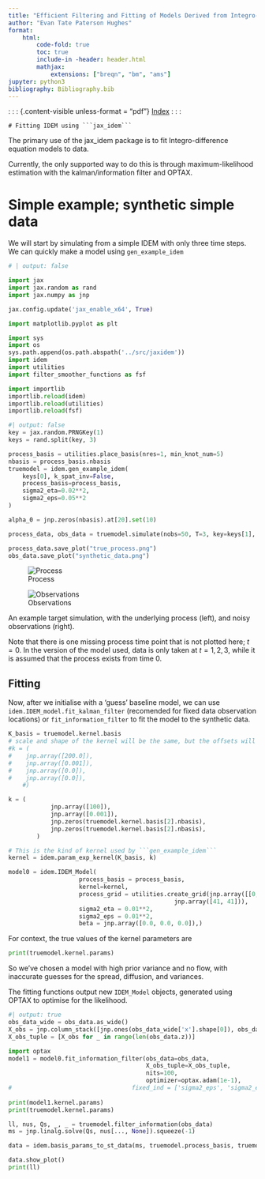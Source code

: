 ```yaml
---
title: "Efficient Filtering and Fitting of Models Derived from Integro-Difference Equations"
author: "Evan Tate Paterson Hughes"
format:
    html:
        code-fold: true
        toc: true
        include-in -header: header.html
        mathjax:
            extensions: ["breqn", "bm", "ams"]
jupyter: python3
bibliography: Bibliography.bib
---
```


: : : {.content-visible unless-format = "pdf"}
[Index](../index.html)
: : :

    # Fitting IDEM using ```jax_idem```

The primary use of the jax_idem package is to fit Integro-difference equation models to data.

Currently, the only supported way to do this is through maximum-likelihood estimation with the kalman/information filter and OPTAX.

# Simple example; synthetic simple data

We will start by simulating from a simple IDEM with only three time steps. We can quickly make a model using ```gen_example_idem```

```python
# | output: false

import jax
import jax.random as rand
import jax.numpy as jnp

jax.config.update('jax_enable_x64', True)

import matplotlib.pyplot as plt

import sys
import os
sys.path.append(os.path.abspath('../src/jaxidem'))
import idem
import utilities
import filter_smoother_functions as fsf

import importlib
importlib.reload(idem)
importlib.reload(utilities)
importlib.reload(fsf)

```


```python
#| output: false
key = jax.random.PRNGKey(1)
keys = rand.split(key, 3)

process_basis = utilities.place_basis(nres=1, min_knot_num=5)
nbasis = process_basis.nbasis
truemodel = idem.gen_example_idem(
    keys[0], k_spat_inv=False,
    process_basis=process_basis,
    sigma2_eta=0.02**2,
    sigma2_eps=0.05**2
)

alpha_0 = jnp.zeros(nbasis).at[20].set(10)

process_data, obs_data = truemodel.simulate(nobs=50, T=3, key=keys[1], alpha_0 = alpha_0)

process_data.save_plot("true_process.png")
obs_data.save_plot("synthetic_data.png")
```

::: {#fig-example layout-row=2}

![Process](true_process.png)

![Observations](synthetic_data.png)

An example target simulation, with the underlying process (left), and noisy observations (right).
:::


Note that there is one missing process time point that is not plotted here; $t=0$. 
In the version of the model used, data is only taken at $t=1,2,3$, while it is assumed that the process exists from time 0.

## Fitting

Now, after we initialise with a 'guess' baseline model, we can use ```idem.IDEM_model.fit_kalman_filter``` (recomended for fixed data observation locations) or ```fit_information_filter``` to fit the model to the synthetic data.

```python
K_basis = truemodel.kernel.basis
# scale and shape of the kernel will be the same, but the offsets will be estimated
#k = (
#    jnp.array([200.0]),
#    jnp.array([0.001]),
#    jnp.array([0.0]),
#    jnp.array([0.0]),
    #)

k = (
            jnp.array([100]),
            jnp.array([0.001]),
            jnp.zeros(truemodel.kernel.basis[2].nbasis),
            jnp.zeros(truemodel.kernel.basis[2].nbasis),
        )

# This is the kind of kernel used by ```gen_example_idem```
kernel = idem.param_exp_kernel(K_basis, k)

model0 = idem.IDEM_Model(
                    process_basis = process_basis,
                    kernel=kernel,
                    process_grid = utilities.create_grid(jnp.array([[0, 1], [0, 1]]),
                                               jnp.array([41, 41])),
                    sigma2_eta = 0.01**2,
                    sigma2_eps = 0.01**2,
                    beta = jnp.array([0.0, 0.0, 0.0]),)
```

For context, the true values of the kernel parameters are

```python
print(truemodel.kernel.params)
```

So we've chosen a model with high prior variance and no flow, with inaccurate guesses for the spread, diffusion, and variances.

The fitting functions output new ```IDEM_Model``` objects, generated using OPTAX to optimise for the likelihood.

```python
#| output: true
obs_data_wide = obs_data.as_wide()
X_obs = jnp.column_stack([jnp.ones(obs_data_wide['x'].shape[0]), obs_data_wide['x'], obs_data_wide['y']])
X_obs_tuple = [X_obs for _ in range(len(obs_data.z))]

import optax 
model1 = model0.fit_information_filter(obs_data=obs_data,
                                       X_obs_tuple=X_obs_tuple, 
                                       nits=100,
                                       optimizer=optax.adam(1e-1),
#                                  fixed_ind = ['sigma2_eps', 'sigma2_eta']
                                                                        )
print(model1.kernel.params)
print(truemodel.kernel.params)
```

```python

ll, nus, Qs, _, _ = truemodel.filter_information(obs_data)
ms = jnp.linalg.solve(Qs, nus[..., None]).squeeze(-1)

data = idem.basis_params_to_st_data(ms, truemodel.process_basis, truemodel.process_grid)

data.show_plot()
print(ll)
```

